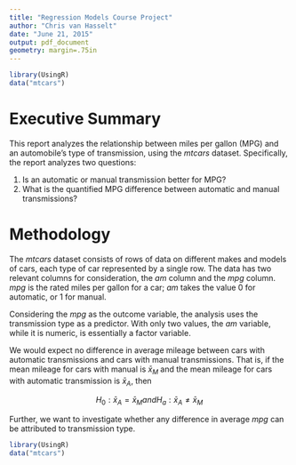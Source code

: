 ```yaml
---
title: "Regression Models Course Project"
author: "Chris van Hasselt"
date: "June 21, 2015"
output: pdf_document
geometry: margin=.75in
---
```


```r
library(UsingR)
data("mtcars")
```

# Executive Summary

This report analyzes the relationship between miles per gallon (MPG) and an automobile's type of transmission, using the *mtcars* dataset.  Specifically, the report analyzes two questions:

#. Is an automatic or manual transmission better for MPG?
#. What is the quantified MPG difference between automatic and manual transmissions?  

# Methodology

The *mtcars* dataset consists of rows of data on different makes and models of cars, each type of car represented by a single row.  The data has two relevant columns for consideration, the *am* column and the *mpg* column.  *mpg* is the rated miles per gallon for a car; *am* takes the value 0 for automatic, or 1 for manual.

Considering the *mpg* as the outcome variable, the analysis uses the transmission type as a predictor.  With only two values, the *am* variable, while it is numeric, is essentially a factor variable.  

We would expect no difference in average mileage between cars with automatic transmissions and cars with manual transmissions.  That is, if the mean mileage for cars with manual is $\bar{x}_{M}$ and the mean mileage for cars with automatic transmission is $\bar{x}_{A}$, then 

$$
H_0: \bar{x}_{A} = \bar{x}_{M} and H_a: \bar{x}_{A} \neq \bar{x}_{M}
$$

Further, we want to investigate whether any difference in average *mpg* can be attributed to transmission type.



```r
library(UsingR)
data("mtcars")
```


